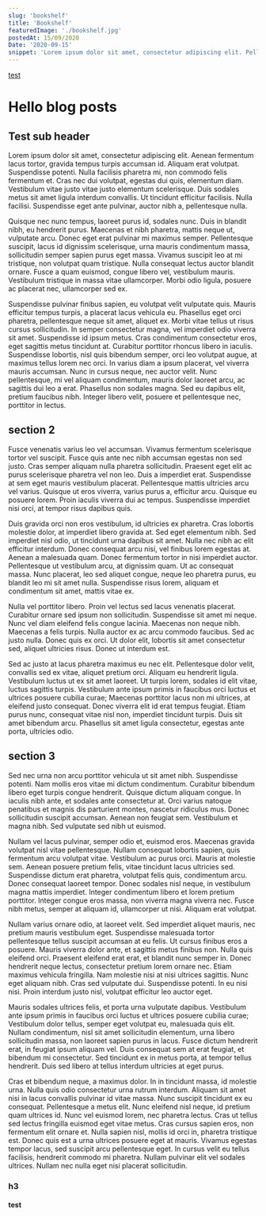 ```yaml
---
slug: 'bookshelf'
title: 'Bookshelf'
featuredImage: './bookshelf.jpg'
postedAt: 15/09/2020
Date: '2020-09-15'
snippet: 'Lorem ipsum dolor sit amet, consectetur adipiscing elit. Pellentesque vitae ipsum in turpis luctus sodales. Morbi nibh sapien, vehicula et vulputate eu, consequat vel ipsum. Aliquam ornare laoreet dui, ac placerat urna finibus sed. Mauris aliquet pulvinar commodo.'
---
```



[test](#test)
# Hello blog posts

## Test sub header

Lorem ipsum dolor sit amet, consectetur adipiscing elit. Aenean fermentum lacus tortor, gravida tempus turpis accumsan id. Aliquam erat volutpat. Suspendisse potenti. Nulla facilisis pharetra mi, non commodo felis fermentum et. Cras nec dui volutpat, egestas dui quis, elementum diam. Vestibulum vitae justo vitae justo elementum scelerisque. Duis sodales metus sit amet ligula interdum convallis. Ut tincidunt efficitur facilisis. Nulla facilisi. Suspendisse eget ante pulvinar, auctor nibh a, pellentesque nulla.

Quisque nec nunc tempus, laoreet purus id, sodales nunc. Duis in blandit nibh, eu hendrerit purus. Maecenas et nibh pharetra, mattis neque ut, vulputate arcu. Donec eget erat pulvinar mi maximus semper. Pellentesque suscipit, lacus id dignissim scelerisque, urna mauris condimentum massa, sollicitudin semper sapien purus eget massa. Vivamus suscipit leo at mi tristique, non volutpat quam tristique. Nulla consequat lectus auctor blandit ornare. Fusce a quam euismod, congue libero vel, vestibulum mauris. Vestibulum tristique in massa vitae ullamcorper. Morbi odio ligula, posuere ac placerat nec, ullamcorper sed ex.

Suspendisse pulvinar finibus sapien, eu volutpat velit vulputate quis. Mauris efficitur tempus turpis, a placerat lacus vehicula eu. Phasellus eget orci pharetra, pellentesque neque sit amet, aliquet ex. Morbi vitae tellus ut risus cursus sollicitudin. In semper consectetur magna, vel imperdiet odio viverra sit amet. Suspendisse id ipsum metus. Cras condimentum consectetur eros, eget sagittis metus tincidunt at. Curabitur porttitor rhoncus libero in iaculis. Suspendisse lobortis, nisl quis bibendum semper, orci leo volutpat augue, at maximus tellus lorem nec orci. In varius diam a ipsum placerat, vel viverra mauris accumsan. Nunc in cursus neque, nec auctor velit. Nunc pellentesque, mi vel aliquam condimentum, mauris dolor laoreet arcu, ac sagittis dui leo a erat. Phasellus non sodales magna. Sed eu dapibus elit, pretium faucibus nibh. Integer libero velit, posuere et pellentesque nec, porttitor in lectus.
## section 2
Fusce venenatis varius leo vel accumsan. Vivamus fermentum scelerisque tortor vel suscipit. Fusce quis ante nec nibh accumsan egestas non sed justo. Cras semper aliquam nulla pharetra sollicitudin. Praesent eget elit ac purus scelerisque pharetra vel non leo. Duis a imperdiet erat. Suspendisse at sem eget mauris vestibulum placerat. Pellentesque mattis ultricies arcu vel varius. Quisque ut eros viverra, varius purus a, efficitur arcu. Quisque eu posuere lorem. Proin iaculis viverra dui ac tempus. Suspendisse imperdiet nisi orci, at tempor risus dapibus quis.

Duis gravida orci non eros vestibulum, id ultricies ex pharetra. Cras lobortis molestie dolor, at imperdiet libero gravida at. Sed eget elementum nibh. Sed imperdiet nisl odio, ut tincidunt urna dapibus sit amet. Nulla nec nibh ac elit efficitur interdum. Donec consequat arcu nisi, vel finibus lorem egestas at. Aenean a malesuada quam. Donec fermentum tortor in nisi imperdiet auctor. Pellentesque ut vestibulum arcu, at dignissim quam. Ut ac consequat massa. Nunc placerat, leo sed aliquet congue, neque leo pharetra purus, eu blandit leo mi sit amet nulla. Suspendisse risus lorem, aliquam et condimentum sit amet, mattis vitae ex.

Nulla vel porttitor libero. Proin vel lectus sed lacus venenatis placerat. Curabitur ornare sed ipsum non sollicitudin. Suspendisse sit amet mi neque. Nunc vel diam eleifend felis congue lacinia. Maecenas non neque nibh. Maecenas a felis turpis. Nulla auctor ex ac arcu commodo faucibus. Sed ac justo nulla. Donec quis ex orci. Ut dolor elit, lobortis sit amet consectetur sed, aliquet ultricies risus. Donec ut interdum est.

Sed ac justo at lacus pharetra maximus eu nec elit. Pellentesque dolor velit, convallis sed ex vitae, aliquet pretium orci. Aliquam eu hendrerit ligula. Vestibulum luctus ut ex sit amet laoreet. Ut turpis lorem, sodales id elit vitae, luctus sagittis turpis. Vestibulum ante ipsum primis in faucibus orci luctus et ultrices posuere cubilia curae; Maecenas porttitor lacus non mi ultrices, at eleifend justo consequat. Donec viverra elit id erat tempus feugiat. Etiam purus nunc, consequat vitae nisl non, imperdiet tincidunt turpis. Duis sit amet bibendum arcu. Phasellus sit amet ligula consectetur, egestas ante porta, ultricies odio.
## section 3
Sed nec urna non arcu porttitor vehicula ut sit amet nibh. Suspendisse potenti. Nam mollis eros vitae mi dictum condimentum. Curabitur bibendum libero eget turpis congue hendrerit. Quisque dictum aliquam congue. In iaculis nibh ante, et sodales ante consectetur at. Orci varius natoque penatibus et magnis dis parturient montes, nascetur ridiculus mus. Donec sollicitudin suscipit accumsan. Aenean non feugiat sem. Vestibulum et magna nibh. Sed vulputate sed nibh ut euismod.

Nullam vel lacus pulvinar, semper odio et, euismod eros. Maecenas gravida volutpat nisl vitae pellentesque. Nullam consequat lobortis sapien, quis fermentum arcu volutpat vitae. Vestibulum ac purus orci. Mauris at molestie sem. Aenean posuere pretium felis, vitae tincidunt lacus ultricies sed. Suspendisse dictum erat pharetra, volutpat felis quis, condimentum arcu. Donec consequat laoreet tempor. Donec sodales nisl neque, in vestibulum magna mattis imperdiet. Integer condimentum libero et lorem pretium porttitor. Integer congue eros massa, non viverra magna viverra nec. Fusce nibh metus, semper at aliquam id, ullamcorper ut nisi. Aliquam erat volutpat.

Nullam varius ornare odio, at laoreet velit. Sed imperdiet aliquet mauris, nec pretium mauris vestibulum eget. Suspendisse malesuada tortor pellentesque tellus suscipit accumsan at eu felis. Ut cursus finibus eros a posuere. Mauris viverra dolor ante, et sagittis metus finibus non. Nulla quis eleifend orci. Praesent eleifend erat erat, et blandit nunc semper in. Donec hendrerit neque lectus, consectetur pretium lorem ornare nec. Etiam maximus vehicula fringilla. Nam molestie nisi at nisi ultrices sagittis. Nunc eget aliquam nibh. Cras sed vulputate dui. Suspendisse potenti. In eu nisi nisi. Proin interdum justo nisl, volutpat efficitur leo auctor eget.

Mauris sodales ultrices felis, et porta urna vulputate dapibus. Vestibulum ante ipsum primis in faucibus orci luctus et ultrices posuere cubilia curae; Vestibulum dolor tellus, semper eget volutpat eu, malesuada quis elit. Nullam condimentum, nisl sit amet sollicitudin elementum, urna libero sollicitudin massa, non laoreet sapien purus in lacus. Fusce dictum hendrerit erat, in feugiat ipsum aliquam vel. Duis consequat sem at erat feugiat, et bibendum mi consectetur. Sed tincidunt ex in metus porta, at tempor tellus hendrerit. Duis sed libero at tellus interdum ultricies at eget purus.

Cras et bibendum neque, a maximus dolor. In in tincidunt massa, id molestie urna. Nulla quis odio consectetur urna rutrum interdum. Aliquam sit amet nisi in lacus convallis pulvinar id vitae massa. Nunc suscipit tincidunt ex eu consequat. Pellentesque a metus elit. Nunc eleifend nisl neque, id pretium quam ultrices id. Nunc vel euismod lorem, nec pharetra lectus. Cras ut tellus sed lectus fringilla euismod eget vitae metus. Cras cursus sapien eros, non fermentum elit ornare et. Nulla sapien nisl, mollis id orci in, pharetra tristique est. Donec quis est a urna ultrices posuere eget at mauris. Vivamus egestas tempor lacus, sed suscipit arcu pellentesque eget. In cursus velit eu tellus facilisis, hendrerit commodo mi pharetra. Nullam pulvinar elit vel sodales ultrices. Nullam nec nulla eget nisi placerat sollicitudin.

### h3

#### test
